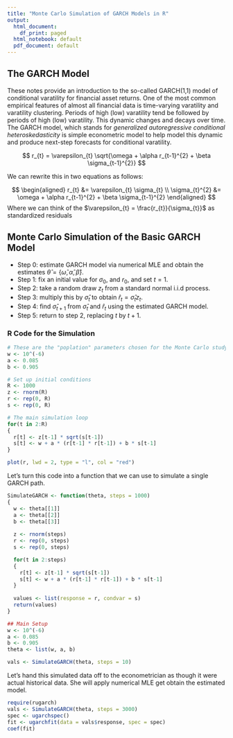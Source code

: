 ---
title: "Monte Carlo Simulation of GARCH Models in R"
output:
  html_document:
    df_print: paged
  html_notebook: default
  pdf_document: default
---

## The GARCH Model

These notes provide an introduction to the so-called GARCH(1,1) model of conditional varatility for financial asset returns. One of the most common empirical features of almost all financial data is time-varying varatility and varatility clustering. Periods of high (low) varatility tend be followed by periods of high (low) varatility. This dynamic changes and decays over time. The GARCH model, which stands for _generalized autoregressive conditional heteroskedasticity_ is simple econometric model to help model this dynamic and produce next-step forecasts for conditional varatility. 


$$
r_{t} = \varepsilon_{t} \sqrt{\omega + \alpha r_{t-1}^{2} + \beta \sigma_{t-1}^{2}}
$$

We can rewrite this in two equations as follows:

$$
\begin{aligned}
r_{t} &= \varepsilon_{t} \sigma_{t} \\
\sigma_{t}^{2} &= \omega + \alpha r_{t-1}^{2} + \beta \sigma_{t-1}^{2}
\end{aligned}
$$
Where we can think of the $\varepsilon_{t} = \frac{r_{t}}{\sigma_{t}}$ as standardized residuals


## Monte Carlo Simulation of the Basic GARCH Model

- Step 0: estimate GARCH model via numerical MLE and obtain the estimates $\hat{\theta} = \{\hat{\omega}, \hat{\alpha}, \hat{\beta}\}$.
- Step 1: fix an initial value for $\sigma_{0}$, and $r_{0}$, and set $t = 1$.
- Step 2: take a random draw $z_{t}$ from a standard normal i.i.d process.
- Step 3: multiply this by $\hat{\sigma}_{t}$ to obtain $\hat{r}_{t} = \hat{\sigma}_{t} z_{t}$.
- Step 4: find $\hat{\sigma}_{t+1}$ from $\hat{\sigma}_{t}$ and $\hat{r}_{t}$ using the estimated GARCH model.
- Step 5: return to step 2, replacing $t$ by $t+1$.


### R Code for the Simulation

```{R}
# These are the "poplation" parameters chosen for the Monte Carlo study
w <- 10^(-6)
a <- 0.085
b <- 0.905

# Set up initial conditions
R <- 1000
z <- rnorm(R)
r <- rep(0, R)
s <- rep(0, R)

# The main simulation loop
for(t in 2:R)
{
  r[t] <- z[t-1] * sqrt(s[t-1])
  s[t] <- w + a * (r[t-1] * r[t-1]) + b * s[t-1]
}

plot(r, lwd = 2, type = "l", col = "red")
```

Let's turn this code into a function that we can use to simulate a single GARCH path.

```{R}
SimulateGARCH <- function(theta, steps = 1000)
{
  w <- theta[[1]]
  a <- theta[[2]]
  b <- theta[[3]]
  
  z <- rnorm(steps)
  r <- rep(0, steps)
  s <- rep(0, steps)

  for(t in 2:steps)
  {
    r[t] <- z[t-1] * sqrt(s[t-1])
    s[t] <- w + a * (r[t-1] * r[t-1]) + b * s[t-1]
  }
  
  values <- list(response = r, condvar = s)
  return(values)
}

## Main Setup
w <- 10^(-6)
a <- 0.085
b <- 0.905
theta <- list(w, a, b)

vals <- SimulateGARCH(theta, steps = 10)
```


Let's hand this simulated data off to the econometrician as though it were actual historical data. She will apply numerical MLE get obtain the estimated model.

```{R}
require(rugarch)
vals <- SimulateGARCH(theta, steps = 3000)
spec <- ugarchspec()
fit <- ugarchfit(data = vals$response, spec = spec)
coef(fit)
```
